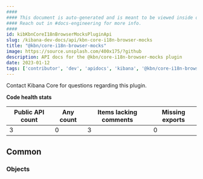 ```yaml
---
####
#### This document is auto-generated and is meant to be viewed inside our experimental, new docs system.
#### Reach out in #docs-engineering for more info.
####
id: kibKbnCoreI18nBrowserMocksPluginApi
slug: /kibana-dev-docs/api/kbn-core-i18n-browser-mocks
title: "@kbn/core-i18n-browser-mocks"
image: https://source.unsplash.com/400x175/?github
description: API docs for the @kbn/core-i18n-browser-mocks plugin
date: 2023-01-12
tags: ['contributor', 'dev', 'apidocs', 'kibana', '@kbn/core-i18n-browser-mocks']
---
```




Contact Kibana Core for questions regarding this plugin.

**Code health stats**

| Public API count  | Any count | Items lacking comments | Missing exports |
|-------------------|-----------|------------------------|-----------------|
| 3 | 0 | 3 | 0 |

## Common

### Objects
<DocDefinitionList data={kbnCoreI18nBrowserMocksObj.common.objects}/>

